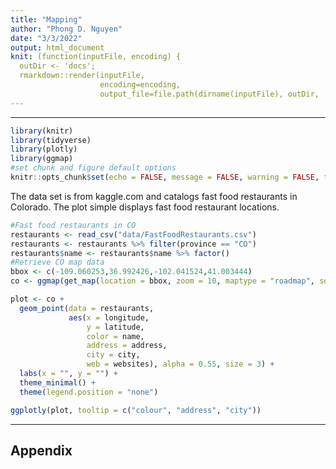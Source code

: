 ```yaml
---
title: "Mapping"
author: "Phong D. Nguyen"
date: "3/3/2022"
output: html_document
knit: (function(inputFile, encoding) {
  outDir <- 'docs';
  rmarkdown::render(inputFile, 
                    encoding=encoding,
                    output_file=file.path(dirname(inputFile), outDir, 'index.html'))})
---
```


<hr/>

```r
library(knitr)
library(tidyverse)
library(plotly)
library(ggmap)
#set chunk and figure default options
knitr::opts_chunk$set(echo = FALSE, message = FALSE, warning = FALSE, tidy = TRUE)
```

The data set is from kaggle.com and catalogs fast food restaurants in Colorado. The plot simple displays fast food restaurant locations.

```r
#Fast food restaurants in CO
restaurants <- read_csv("data/FastFoodRestaurants.csv")
restaurants <- restaurants %>% filter(province == "CO")
restaurants$name <- restaurants$name %>% factor()
#Retrieve CO map data
bbox <- c(-109.060253,36.992426,-102.041524,41.003444)
co <- ggmap(get_map(location = bbox, zoom = 10, maptype = "roadmap", source = "osm"))

plot <- co +
  geom_point(data = restaurants, 
             aes(x = longitude, 
                 y = latitude, 
                 color = name, 
                 address = address,
                 city = city,
                 web = websites), alpha = 0.55, size = 3) + 
  labs(x = "", y = "") +
  theme_minimal() +
  theme(legend.position = "none")

ggplotly(plot, tooltip = c("colour", "address", "city")) 
```
<hr/>

## Appendix

```r
```